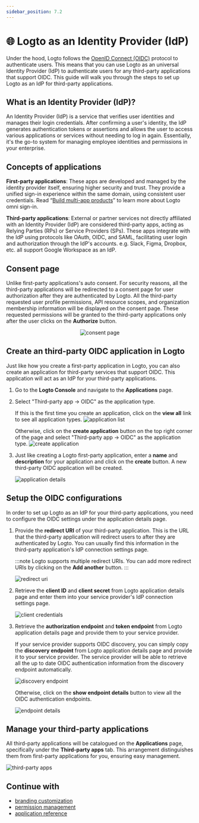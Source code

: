 ```yaml
---
sidebar_position: 7.2
---
```




# 🌐 Logto as an Identity Provider (IdP)

<Availability cloud="comingSoon" oss="comingSoon" />

Under the hood, Logto follows the [OpenID Connect (OIDC)](https://openid.net/connect/) protocol to authenticate users. This means that you can use Logto as an universal Identity Provider (IdP) to authenticate users for any third-party applications that support OIDC. This guide will walk you through the steps to set up Logto as an IdP for third-party applications.

## What is an Identity Provider (IdP)?

An Identity Provider (IdP) is a service that verifies user identities and manages their login credentials. After confirming a user's identity, the IdP generates authentication tokens or assertions and allows the user to access various applications or services without needing to log in again. Essentially, it's the go-to system for managing employee identities and permissions in your enterprise.

## Concepts of applications

**First-party applications**: These apps are developed and managed by the identity provider itself, ensuring higher security and trust. They provide a unified sign-in experience within the same domain, using consistent user credentials. Read “[Build multi-app products](https://logto.io/solutions/multi-app-product)” to learn more about Logto omni sign-in.

**Third-party applications**: External or partner services not directly affiliated with an Identity Provider (IdP) are considered third-party apps, acting as Relying Parties (RPs) or Service Providers (SPs). These apps integrate with the IdP using protocols like OAuth, OIDC, and SAML, facilitating user login and authorization through the IdP's accounts. e.g. Slack, Figma, Dropbox, etc. all support Google Workspace as an IdP.

## Consent page

Unlike first-party applications's auto consent. For security reasons, all the third-party applications will be redirected to a consent page for user authorization after they are authenticated by Logto. All the third-party requested user profile permissions, API resource scopes, and organization membership information will be displayed on the consent page. These requested permissions will be granted to the third-party applications only after the user clicks on the **Authorize** button.

<center>
  <img src={ConsentPage} alt="consent page" width={500} />
</center>

## Create an third-party OIDC application in Logto

Just like how you create a first-party application in Logto, you can also create an application for third-party services that support OIDC. This application will act as an IdP for your third-party applications.

1. Go to the **Logto Console** and navigate to the **Applications** page.

2. Select "Third-party app -> OIDC" as the application type.

   If this is the first time you create an application, click on the **view all** link to see all application types.
   ![application list](./assets/application-list.webp)

   Otherwise, click on the **create application** button on the top right corner of the page and select "Third-party app -> OIDC" as the application type.
   ![create application](./assets/create-application.webp)

3. Just like creating a Logto first-party application, enter a **name** and **description** for your application and click on the **create** button. A new third-party OIDC application will be created.

   ![application details](./assets/application-details.webp)

## Setup the OIDC configurations

In order to set up Logto as an IdP for your third-party applications, you need to configure the OIDC settings under the application details page.

1. Provide the **redirect URI** of your third-party application. This is the URL that the third-party application will redirect users to after they are authenticated by Logto. You can usually find this information in the third-party application's IdP connection settings page.

   :::note
   Logto supports multiple redirect URIs. You can add more redirect URIs by clicking on the **Add another** button.
   :::

   <img src={RedirectUri} alt="redirect uri" width={500} />

2. Retrieve the **client ID** and **client secret** from Logto application details page and enter them into your service provider's IdP connection settings page.

   <img src={ClientCredentials} alt="client credentials" width={500} />

3. Retrieve the **authorization endpoint** and **token endpoint** from Logto application details page and provide them to your service provider.

   If your service provider supports OIDC discovery, you can simply copy the **discovery endpoint** from Logto application details page and provide it to your service provider. The service provider will be able to retrieve all the up to date OIDC authentication information from the discovery endpoint automatically.

   <img src={DiscoveryEndpoint} alt="discovery endpoint" width={500} />

   Otherwise, click on the **show endpoint details** button to view all the OIDC authentication endpoints.

   <img src={EndpointDetails} alt="endpoint details" width={500} />

## Manage your third-party applications

All third-party applications will be catalogued on the **Applications** page, specifically under the **Third-party apps** tab. This arrangement distinguishes them from first-party applications for you, ensuring easy management.

![third-party apps](./assets/third-party-apps.webp)

## Continue with

- [branding customization](./branding-customization)
- [permission management](./permission-management/)
- [application reference](../../references/applications/)
